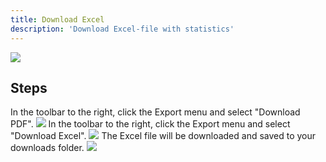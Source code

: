 ```yaml
---
title: Download Excel
description: 'Download Excel-file with statistics'
---
```


<Frame>
    <img src="/images/engine/export/download-excel/step-3.png" />
</Frame>

## Steps

<Steps>
  <Step title="Open statistics panel">
    In the toolbar to the right, click the Export menu and select "Download PDF".
    <Frame type="glass">
        <img src="/images/engine/export/download-excel/step-1.png" />
    </Frame>
  </Step>
  <Step title="Click 'Download Excel'">
    In the toolbar to the right, click the Export menu and select "Download Excel".
    <Frame type="glass">
        <img src="/images/engine/export/download-excel/step-2.png" />
    </Frame>
  </Step>
  <Step title="Downloading">
    The Excel file will be downloaded and saved to your downloads folder.
    <Frame type="glass">
        <img src="/images/engine/export/download-excel/step-3.png" />
    </Frame>
  </Step>
</Steps>